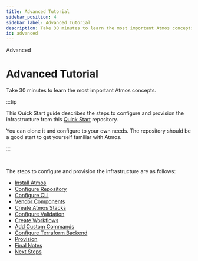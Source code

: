 ```yaml
---
title: Advanced Tutorial
sidebar_position: 4
sidebar_label: Advanced Tutorial
description: Take 30 minutes to learn the most important Atmos concepts.
id: advanced
---
```


<PillBox>Advanced</PillBox>

# Advanced Tutorial

Take 30 minutes to learn the most important Atmos concepts.

:::tip

This Quick Start guide describes the steps to configure and provision the infrastructure
from this [Quick Start](https://github.com/cloudposse/atmos/tree/master/examples/quick-start) repository.

You can clone it and configure to your own needs. The repository should be a good start to get yourself familiar with Atmos.

:::

<br/>

The steps to configure and provision the infrastructure are as follows:

- [Install Atmos](/install)
- [Configure Repository](/quick-start/advanced/configure-repository)
- [Configure CLI](/quick-start/advanced/configure-cli)
- [Vendor Components](/quick-start/advanced/vendor-components)
- [Create Atmos Stacks](/quick-start/advanced/create-atmos-stacks)
- [Configure Validation](/quick-start/advanced/configure-validation)
- [Create Workflows](/quick-start/advanced/create-workflows)
- [Add Custom Commands](/quick-start/advanced/add-custom-commands)
- [Configure Terraform Backend](/quick-start/advanced/configure-terraform-backend)
- [Provision](/quick-start/advanced/provision)
- [Final Notes](/quick-start/advanced/final-notes)
- [Next Steps](/quick-start/advanced/next-steps)



<DocCardList/>
